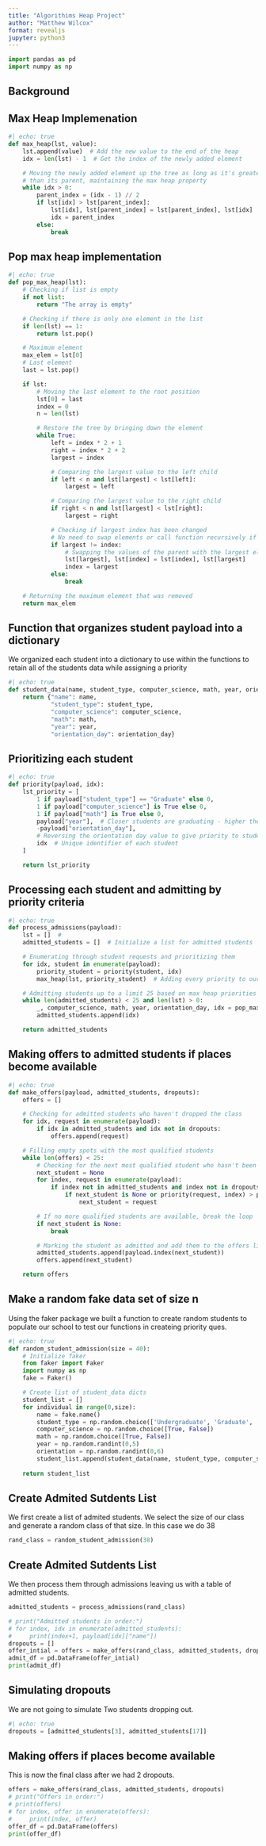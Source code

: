 ```yaml
---
title: "Algorithims Heap Project"
author: "Matthew Wilcox"
format: revealjs
jupyter: python3
---
```

```python
import pandas as pd
import numpy as np
```
## Background

## Max Heap Implemenation

```python
#| echo: true
def max_heap(lst, value):
    lst.append(value)  # Add the new value to the end of the heap
    idx = len(lst) - 1  # Get the index of the newly added element

    # Moving the newly added element up the tree as long as it's greater
    # than its parent, maintaining the max heap property
    while idx > 0:
        parent_index = (idx - 1) // 2
        if lst[idx] > lst[parent_index]:
            lst[idx], lst[parent_index] = lst[parent_index], lst[idx]
            idx = parent_index
        else:
            break
```



## Pop max heap implementation

```python
#| echo: true
def pop_max_heap(lst):
    # Checking if list is empty
    if not list:
        return "The array is empty"

    # Checking if there is only one element in the list
    if len(lst) == 1:
        return lst.pop()

    # Maximum element
    max_elem = lst[0]
    # Last element
    last = lst.pop()

    if lst:
        # Moving the last element to the root position
        lst[0] = last
        index = 0
        n = len(lst)

        # Restore the tree by bringing down the element
        while True:
            left = index * 2 + 1
            right = index * 2 + 2
            largest = index

            # Comparing the largest value to the left child
            if left < n and lst[largest] < lst[left]:
                largest = left

            # Comparing the largest value to the right child
            if right < n and lst[largest] < lst[right]:
                largest = right

            # Checking if largest index has been changed
            # No need to swap elements or call function recursively if largest element was not changed
            if largest != index:
                # Swapping the values of the parent with the largest element
                lst[largest], lst[index] = lst[index], lst[largest]
                index = largest
            else:
                break

    # Returning the maximum element that was removed
    return max_elem
```

## Function that organizes student payload into a dictionary

We organized each student into a dictionary to use within the functions to retain all of the students data while assigning a priority
```python
#| echo: true
def student_data(name, student_type, computer_science, math, year, orientation_day):
    return {"name": name,
            "student_type": student_type,
            "computer_science": computer_science,
            "math": math,
            "year": year,
            "orientation_day": orientation_day}
```

## Prioritizing each student

```python
#| echo: true
def priority(payload, idx):
    lst_priority = [
        1 if payload["student_type"] == "Graduate" else 0,
        1 if payload["computer_science"] is True else 0,
        1 if payload["math"] is True else 0,
        payload["year"],  # Closer students are graduating - higher the priority
        -payload["orientation_day"],
        # Reversing the orientation day value to give priority to students that register earlier
        idx  # Unique identifier of each student
    ]

    return lst_priority
```

## Processing each student and admitting by priority criteria

```python
#| echo: true
def process_admissions(payload):
    lst = []  #
    admitted_students = []  # Initialize a list for admitted students

    # Enumerating through student requests and prioritizing them
    for idx, student in enumerate(payload):
        priority_student = priority(student, idx)
        max_heap(lst, priority_student)  # Adding every priority to our max heap

    # Admitting students up to a limit 25 based on max heap priorities
    while len(admitted_students) < 25 and len(lst) > 0:
        _, computer_science, math, year, orientation_day, idx = pop_max_heap(lst)
        admitted_students.append(idx)

    return admitted_students
```

## Making offers to admitted students if places become available

```python
#| echo: true
def make_offers(payload, admitted_students, dropouts):
    offers = []

    # Checking for admitted students who haven't dropped the class
    for idx, request in enumerate(payload):
        if idx in admitted_students and idx not in dropouts:
            offers.append(request)

    # Filling empty spots with the most qualified students
    while len(offers) < 25:
        # Checking for the next most qualified student who hasn't been previously admitted
        next_student = None
        for index, request in enumerate(payload):
            if index not in admitted_students and index not in dropouts:
                if next_student is None or priority(request, index) > priority(next_student, index):
                    next_student = request

        # If no more qualified students are available, break the loop
        if next_student is None:
            break

        # Marking the student as admitted and add them to the offers list
        admitted_students.append(payload.index(next_student))
        offers.append(next_student)

    return offers
```

## Make a random fake data set of size n

Using the faker package we built a function to create random students to populate our school to test our functions in createing priority ques. 

```python
#| echo: true
def random_student_admission(size = 40):
    # Initialize faker
    from faker import Faker
    import numpy as np
    fake = Faker()

    # Create list of student_data dicts
    student_list = []
    for individual in range(0,size):
        name = fake.name()
        student_type = np.random.choice(['Undergraduate', 'Graduate', 'Auditor'])
        computer_science = np.random.choice([True, False])
        math = np.random.choice([True, False])
        year = np.random.randint(0,5)
        orientation = np.random.randint(0,6)
        student_list.append(student_data(name, student_type, computer_science, math, year, orientation))
    
    return student_list
```

## Create Admited Sutdents List 

We first create a list of admited students. We select the size of our class and generate a random class of that size. In this case we do 38

```python
rand_class = random_student_admission(38)
```

## Create Admited Sutdents List 

We then process them through admissions leaving us with a table of admitted students.

```python
admitted_students = process_admissions(rand_class)

# print("Admitted students in order:")
# for index, idx in enumerate(admitted_students):
#     print(index+1, payload[idx]["name"])
dropouts = []
offer_intial = offers = make_offers(rand_class, admitted_students, dropouts)
admit_df = pd.DataFrame(offer_intial)
print(admit_df)

```

## Simulating dropouts

We are not going to simulate Two students dropping out.


```python
#| echo: true
dropouts = [admitted_students[3], admitted_students[17]]
```

## Making offers if places become available

This is now the final class after we had 2 dropouts. 
```python
offers = make_offers(rand_class, admitted_students, dropouts)
# print("Offers in order:")
# print(offers)
# for index, offer in enumerate(offers):
#     print(index, offer)
offer_df = pd.DataFrame(offers)
print(offer_df)
```
